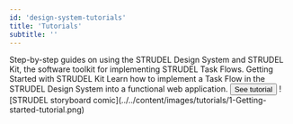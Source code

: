 ```yaml
---
id: 'design-system-tutorials'
title: 'Tutorials'
subtitle: ''
---
```


<Hero>
  Step-by-step guides on using the STRUDEL Design System and STRUDEL Kit, the software toolkit for implementing STRUDEL Task Flows.
</Hero>
<PageContainer>
  <ContentCard
    variant="dot-outlined" 
    sx={{ 
      padding: 0,
    }}
  >
    <Grid container>
      <Grid item md={9}>
        <Stack
          sx={{
            justifyContent: 'space-between',
            height: '100%',
            padding: 3,
          }}
        >
          <Stack spacing={2}>
            <Typography variant="h6" sx={{ marginBottom: '0 !important' }}>
              <MuiLink href="https://strudel.science/strudel-kit/docs/guides/tutorials/basic-app-with-strudel/introduction" target="_blank">
                Getting Started with STRUDEL Kit
              </MuiLink>
            </Typography>
            <Typography>
              Learn how to implement a Task Flow in the STRUDEL Design System into a functional web application.
            </Typography>
            <Stack 
              direction="row"
              spacing={1}
              sx={{
                alignItems: 'center',
              }}
            >
              <Button 
                variant="contained" 
                href="https://strudel.science/strudel-kit/docs/guides/tutorials/basic-app-with-strudel/introduction"
                target="_blank"
              >
                See tutorial
              </Button>
            </Stack>
          </Stack>
        </Stack>
      </Grid>
      <Grid item md={3}>
        <Box
          sx={{
            backgroundColor: 'neutral.main',
            borderRadius: '0 10px 10px 0',
            height: '100%',
            width: '100%',
            overflow: 'hidden',
            pointerEvents: 'none',
          }}
        >
          ![STRUDEL storyboard comic](../../content/images/tutorials/1-Getting-started-tutorial.png)
        </Box>
      </Grid>
    </Grid>
  </ContentCard>
</PageContainer>
